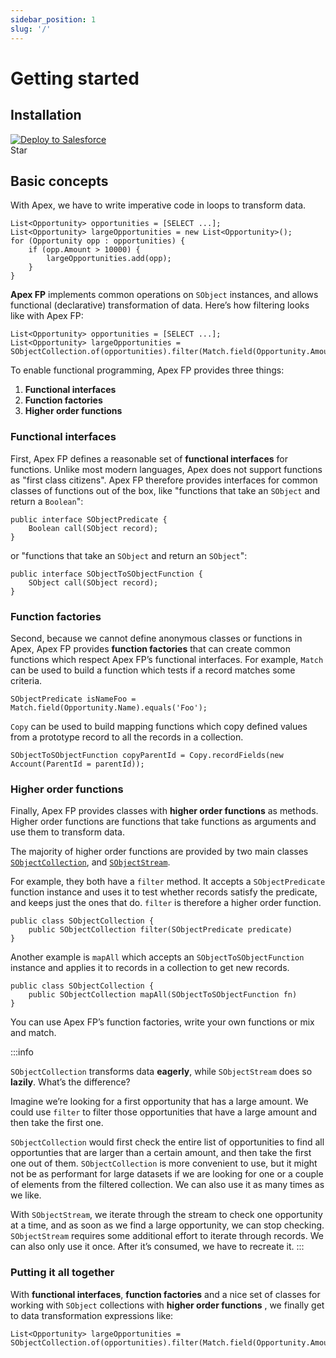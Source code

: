 ```yaml
---
sidebar_position: 1
slug: '/'
---
```



# Getting started

## Installation

<a href="https://githubsfdeploy.herokuapp.com?owner=ipavlic&repo=apex-fp&ref=master">
	<img alt="Deploy to Salesforce" src="https://raw.githubusercontent.com/afawcett/githubsfdeploy/master/deploy.png"></img>
</a>

<div>
<GitHubButton href="https://github.com/ipavlic/apex-fp" data-icon="octicon-star" data-size="large" data-show-count="true" aria-label="Star ipavlic/apex-fp on GitHub">Star</GitHubButton>
</div>

## Basic concepts

With Apex, we have to write imperative code in loops to transform data.

```apex title="Apex imperative style filtering"
List<Opportunity> opportunities = [SELECT ...];
List<Opportunity> largeOpportunities = new List<Opportunity>();
for (Opportunity opp : opportunities) {
	if (opp.Amount > 10000) {
		largeOpportunities.add(opp);
	}
}
```

**Apex FP** implements common operations on `SObject` instances, and allows functional (declarative) transformation of data. Here’s how filtering looks like with Apex FP:

```apex title="Apex FP declarative style filtering"
List<Opportunity> opportunities = [SELECT ...];
List<Opportunity> largeOpportunities = SObjectCollection.of(opportunities).filter(Match.field(Opportunity.Amount).greaterThan(10000)).asList();
```

To enable functional programming, Apex FP provides three things:
1. **Functional interfaces** 
2. **Function factories**
3. **Higher order functions**

### Functional interfaces

First, Apex FP defines a reasonable set of **functional interfaces** for functions. Unlike most modern languages, Apex does not support functions as "first class citizens". Apex FP therefore provides interfaces for common classes of functions out of the box, like "functions that take an `SObject` and return a `Boolean`":

```apex title="apex-fp/main/classes/function/SObjectPredicate.cls"
public interface SObjectPredicate {
	Boolean call(SObject record);
}
```
or "functions that take an `SObject` and return an `SObject`":

```apex title="apex-fp/main/classes/function/SObjectToSObjectFunction.cls"
public interface SObjectToSObjectFunction {
	SObject call(SObject record);
}
```

### Function factories

Second, because we cannot define anonymous classes or functions in Apex, Apex FP provides **function factories** that can create common functions which respect Apex FP’s functional interfaces. For example, `Match` can be used to build a function which tests if a record matches some criteria.

```apex
SObjectPredicate isNameFoo = Match.field(Opportunity.Name).equals('Foo');
```
`Copy` can be used to build mapping functions which copy defined values from a prototype record to all the records in a collection. 

```apex
SObjectToSObjectFunction copyParentId = Copy.recordFields(new Account(ParentId = parentId));
```

### Higher order functions

Finally, Apex FP provides classes with **higher order functions** as methods. Higher order functions are functions that take functions as arguments and use them to transform data.

The majority of higher order functions are provided by two main classes [`SObjectCollection`](api/collection/SObjectCollection), and [`SObjectStream`](api/stream/SObjectStream).

For example, they both have a `filter` method. It accepts a `SObjectPredicate` function instance and uses it to test whether records satisfy the predicate, and keeps just the ones that do. `filter` is therefore a higher order function.

```apex title="main/classes/collection/SObjectCollection.cls"
public class SObjectCollection {
	public SObjectCollection filter(SObjectPredicate predicate)
}
```
Another example is `mapAll` which accepts an `SObjectToSObjectFunction` instance and applies it to records in a collection to get new records. 

```apex title="main/classes/collection/SObjectCollection.cls"
public class SObjectCollection {
	public SObjectCollection mapAll(SObjectToSObjectFunction fn)
}
```

You can use Apex FP’s function factories, write your own functions or mix and match.



:::info

`SObjectCollection` transforms data **eagerly**, while `SObjectStream` does so **lazily**. What’s the difference?

Imagine we’re looking for a first opportunity that has a large amount. We could use `filter` to filter those opportunities that have a large amount and then take the first one.

`SObjectCollection` would first check the entire list of opportunities to find all opportunties that are larger than a certain amount, and then take the first one out of them. `SObjectCollection` is more convenient to use, but it might not be as performant for large datasets if we are looking for one or a couple of elements from the filtered collection. We can also use it as many times as we like.

With `SObjectStream`, we iterate through the stream to check one opportunity at a time, and as soon as we find a large opportunity, we can stop checking. `SObjectStream` requires some additional effort to iterate through records. We can also only use it once. After it’s consumed, we have to recreate it.
:::

### Putting it all together

With **functional interfaces**, **function factories** and a nice set of classes for working with `SObject` collections with **higher order functions** , we finally get to data transformation expressions like:

```apex
List<Opportunity> largeOpportunities = SObjectCollection.of(opportunities).filter(Match.field(Opportunity.Amount).greaterThan(10000)).asList();
```